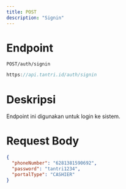 ```yaml
---
title: POST
description: "Signin"
---
```


# Endpoint

`POST/auth/signin`

```ts
https://api.tantri.id/auth/signin
```

# Deskripsi

Endpoint ini digunakan untuk login ke sistem.

# Request Body

```json
{
  "phoneNumber": "6281381590692",
  "password": "tantri1234",
  "portalType": "CASHIER"
}
```

